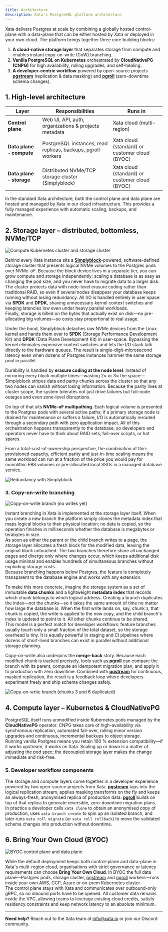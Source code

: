 ```yaml
---
title: Architecture
description: Xata's PostgreSQL platform architecture
---
```


Xata delivers Postgres at scale by combining a globally hosted control-plane with a data-plane that can be either hosted by Xata or deployed in your own cloud. The platform brings together three core building blocks:

1. **A cloud-native storage layer** that separates storage from compute and enables instant copy-on-write (CoW) branching.
2. **Vanilla PostgreSQL on Kubernetes** orchestrated by **CloudNativePG (CNPG)** for high availability, rolling upgrades, and self-healing.
3. **A developer-centric workflow** powered by open-source projects [**pgstream**](https://github.com/xataio/pgstream) (replication & data masking) and [**pgroll**](https://github.com/xataio/pgroll) (zero-downtime schema changes).

## 1. High-level architecture

| Layer | Responsibilities | Runs in |
|-------|------------------|---------|
| **Control plane** | Web UI, API, auth, organizations & projects metadata | Xata cloud (multi-region) |
| **Data plane – compute** | PostgreSQL instances, read replicas, backups, pgroll workers | Xata cloud (standard) or customer cloud (BYOC) |
| **Data plane – storage** | Distributed NVMe/TCP storage cluster (Simplyblock) | Xata cloud (standard) or customer cloud (BYOC) |

In the standard Xata architecture, both the control plane and data plane are hosted and managed by Xata in our cloud infrastructure. This provides a fully managed experience with automatic scaling, backups, and maintenance.

## 2. Storage layer – distributed, bottomless, NVMe/TCP

![Compute Kubernetes cluster and storage cluster](/assets/images/k8s-and-storage.png)

Behind every Xata instance sits a [**Simplyblock**](https://www.simplyblock.io/)-powered, software-defined storage cluster that presents logical NVMe volumes to the Postgres pods over NVMe-oF. Because the block device lives in a separate tier, you can grow compute and storage independently: scaling a database is as easy as changing the pod size, and you never have to migrate data to a larger disk.  
The cluster protects data with node-level erasure coding rather than traditional RAID, so even if several nodes disappear your database keeps running without losing redundancy. All I/O is handled entirely in user space via **SPDK** and **DPDK**, shaving unnecessary kernel context switches and keeping latencies low even under heavy parallel workloads.  
Finally, storage is billed on the bytes that actually exist on disk—no pre-allocating big volumes—so costs stay proportional to real usage.

Under the hood, Simplyblock detaches raw NVMe devices from the Linux kernel and hands them over to **SPDK** (Storage Performance Development Kit) and **DPDK** (Data Plane Development Kit) in user-space. Bypassing the kernel eliminates expensive context switches and lets the I/O stack talk directly to the hardware queues. The result is single-digit-microsecond latency even when dozens of Postgres instances hammer the same storage pool in parallel.

Durability is handled by **erasure coding at the node level**. Instead of mirroring every block multiple times—wasting 2× or 3× the space—Simplyblock stripes data and parity chunks across the cluster so that any two nodes can vanish without losing information. Because the parity lives at cluster scope, the system tolerates not just drive failures but full-node outages and even zone-level disruptions.

On top of that sits **NVMe-oF multipathing**. Each logical volume is presented to the Postgres pods with several active paths; if a primary storage node is drained for maintenance or suffers a failure, I/O is automatically rerouted through a secondary path with zero application impact. All of this orchestration happens transparently to the database, so developers and operators never have to think about RAID sets, fail-over scripts, or hot spares.

From a total-cost-of-ownership perspective, the combination of thin-provisioned capacity, efficient parity and just-in-time scaling means the same workload can run at a fraction of the price you would pay for monolithic EBS volumes or pre-allocated local SSDs in a managed database service.

![Redundancy with Simplyblock](/assets/images/redundancy-with-simplyblock.png)

### 3. Copy-on-write branching

![Copy-on-write branch (no writes yet)](/assets/images/copy-on-write-diagram-1.png)

Instant branching in Xata is implemented at the storage layer itself. When you create a new branch the platform simply clones the metadata index that maps logical blocks to their physical location; no data is copied, so the operation finishes in milliseconds whether the database is megabytes or terabytes in size.  
As soon as either the parent or the child branch writes to a page, the storage layer allocates a fresh block for the modified data, leaving the original block untouched. The two branches therefore share all unchanged pages and diverge only where changes occur, which keeps additional disk usage minimal and enables hundreds of simultaneous branches without exploding storage costs.  
Because branching happens below Postgres, the feature is completely transparent to the database engine and works with any extension.

To make this more concrete, imagine the storage system as a set of immutable **data chunks** and a lightweight **metadata index** that records which chunk belongs to which logical address. Creating a branch duplicates the index—not the chunks—so it takes the same amount of time no matter how large the database is. When the first write lands on, say, chunk `3`, that chunk is copied, the write is applied to the new copy, and the child branch's index is updated to point to it. All other chunks continue to be shared.  
This model is a perfect match for developer workflows: feature branches usually touch only a small fraction of the total dataset, so the storage overhead is tiny. It is equally powerful in staging and CI pipelines where dozens of short-lived branches can exist in parallel without additional storage planning.

Copy-on-write also underpins the **merge-back** story. Because each modified chunk is tracked precisely, tools such as [**pgroll**](https://github.com/xataio/pgroll) can compare the branch with its parent, compute an idempotent migration plan, and apply it to production with zero downtime. Combined with [**pgstream**](https://github.com/xataio/pgstream) for continuous, masked replication, the result is a feedback loop where developers experiment freely and ship schema changes safely.

![Copy-on-write branch (chunks 3 and 6 duplicated)](/assets/images/copy-on-write-branching-2.png)

## 4. Compute layer – Kubernetes & CloudNativePG

PostgreSQL itself runs unmodified inside Kubernetes pods managed by the **CloudNativePG** operator. CNPG takes care of high-availability via synchronous replication, automated fail-over, rolling minor version upgrades and continuous, incremental backups to object storage.  
Running vanilla Postgres means you retain 100 % extension compatibility—if it works upstream, it works on Xata. Scaling up or down is a matter of adjusting the pod spec; the decoupled storage layer makes the change immediate and risk-free.

### 5. Developer workflow components

The storage and compute layers come together in a developer experience powered by two open-source projects from Xata. [**pgstream**](https://github.com/xataio/pgstream) taps into the logical replication stream, applies masking transforms on the fly and keeps an always-fresh, anonymised replica of production data. [**pgroll**](https://github.com/xataio/pgroll) builds on top of that replica to generate reversible, zero-downtime migration plans.  
In practice a developer calls `xata clone` to obtain an anonymised copy of production, uses `xata branch create` to spin up an isolated branch, and later runs `xata roll migrate` (or `xata roll rollback`) to move the validated schema changes into production without downtime.

## 6. Bring Your Own Cloud (BYOC)

![BYOC control plane and data plane](/assets/images/byoc-architecture.png)

While the default deployment keeps both control-plane and data-plane in Xata's multi-region cloud, organisations with strict governance or latency requirements can choose **Bring Your Own Cloud**. In BYOC the full data plane—Postgres pods, storage cluster, [pgstream](https://github.com/xataio/pgstream) and [pgroll](https://github.com/xataio/pgroll) workers—runs inside your own AWS, GCP, Azure or on-prem Kubernetes cluster.  
The control plane stays with Xata and communicates over outbound-only gRPC, so no inbound ports have to be opened. All customer data remains inside the VPC, allowing teams to leverage existing cloud credits, satisfy residency constraints and keep network latency to an absolute minimum.

---

**Need help?** Reach out to the Xata team at [info@xata.io](mailto:info@xata.io) or join our Discord community.
